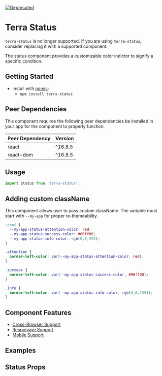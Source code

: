 


<Badge />

[![Deprecated](https://badgen.net/badge/status/Deprecated/grey)](https://github.com/cerner/terra-core/tree/main/packages/terra-status#readme)

# Terra Status

<Notice variant="deprecation">

`terra-status` is no longer supported. If you are using `terra-status`, consider replacing it with a supported component.

</Notice>

The status component provides a customizable color indictor to signify a specific condition.

## Getting Started

- Install with [npmjs](https://www.npmjs.com):
  - `npm install terra-status`

<!-- AUTO-GENERATED-CONTENT:START Peer Dependencies -->
## Peer Dependencies

This component requires the following peer dependencies be installed in your app for the component to properly function.

| Peer Dependency | Version |
|-|-|
| react | ^16.8.5 |
| react-dom | ^16.8.5 |

<!-- AUTO-GENERATED-CONTENT:END -->

## Usage

```jsx
import Status from 'terra-status';
```

## Adding custom className

This component allows user to pass custom className. The variable must start with `--my-app` for proper re-themeability.

```css
:root {
  --my-app-status-attention-color: red;
  --my-app-status-success-color: #00ff00;
  --my-app-status-info-color: rgb(0,0,255);
}

.attention {
  border-left-color: var(--my-app-status-attention-color, red);
}

.success {
  border-left-color: var(--my-app-status-success-color, #00ff00);
}

.info {
  border-left-color: var(--my-app-status-info-color, rgb(0,0,255));
}
```

## Component Features
* [Cross-Browser Support](https://engineering.cerner.com/terra-ui/about/terra-ui/component-standards#cross-browser-support)
* [Responsive Support](https://engineering.cerner.com/terra-ui/about/terra-ui/component-standards#responsive-support)
* [Mobile Support](https://engineering.cerner.com/terra-ui/about/terra-ui/component-standards#mobile-support)

## Examples
<StatusDefault title="Status with text" />
<StatusImage title="Status with Image" />
<StatusIcon title="Status with Icon" />
<StatusArrange title="Status with Arrange" />

## Status Props
<StatusPropsTable />
